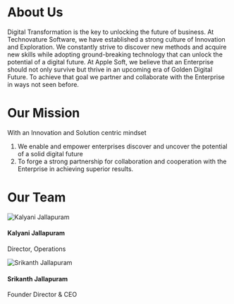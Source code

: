 

<SEO title="About" />

# About Us 

<p style={{ }} >
Digital Transformation is the key to unlocking the future of business. At Technovature Software, we have established a strong culture of Innovation and Exploration. We constantly strive to discover new methods and acquire new skills while adopting ground-breaking technology that can unlock the potential of a digital future. At Apple Soft, we believe that an Enterprise should not only survive but thrive in an upcoming era of Golden Digital Future. To achieve that goal we partner and collaborate with the Enterprise in ways not seen before.

</p>

# Our Mission

<p> With an Innovation and Solution centric mindset </p> 
<ol>
<li>We enable and empower enterprises discover and uncover the potential of a solid digital future </li> 
<li> To forge a strong partnership for collaboration and cooperation with the Enterprise in achieving superior results. </li> 
</ol>

# Our Team

<div className="card-deck">
<div class="card">
  <img class="circular--square image-center" 
  src={img1} alt="Kalyani Jallapuram"/>
  <div class="txt-center-wrap">
    <h4><b>Kalyani Jallapuram</b></h4> 
    <p>Director, Operations </p> 
  </div>
</div>
<div class="card">
  <img class="circular--square image-center" 
  src={img2} alt="Srikanth Jallapuram"/>
  <div class="txt-center-wrap">
    <h4><b>Srikanth Jallapuram</b></h4> 
    <p> Founder Director & CEO </p> 
  </div>
</div>

</div>

